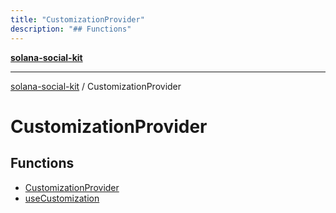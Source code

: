 ```yaml
---
title: "CustomizationProvider"
description: "## Functions"
---
```


[**solana-social-kit**](../README.mdx)

***

[solana-social-kit](../README.mdx) / CustomizationProvider

# CustomizationProvider

## Functions

- [CustomizationProvider](functions/CustomizationProvider.mdx)
- [useCustomization](functions/useCustomization.mdx)
